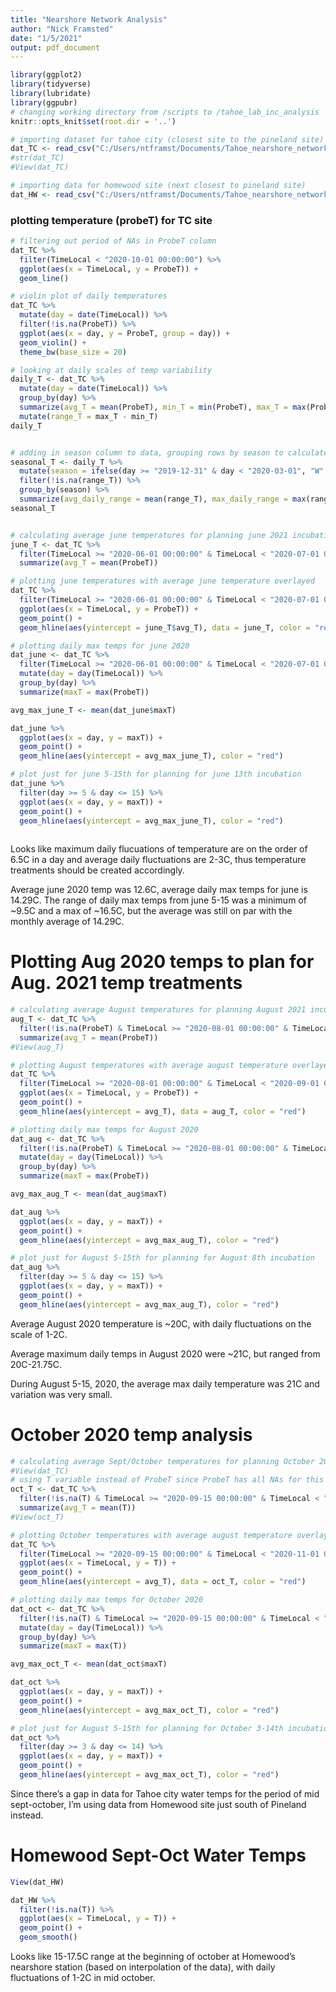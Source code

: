 ```yaml
---
title: "Nearshore Network Analysis"
author: "Nick Framsted"
date: "1/5/2021"
output: pdf_document
---
```


```r
library(ggplot2)
library(tidyverse)
library(lubridate)
library(ggpubr)
# changing working directory from /scripts to /tahoe_lab_inc_analysis
knitr::opts_knit$set(root.dir = '..')
```

```r
# importing dataset for tahoe city (closest site to the pineland site)
dat_TC <- read_csv("C:/Users/ntframst/Documents/Tahoe_nearshore_network_data/TC.txt")
#str(dat_TC)
#View(dat_TC)

# importing data for homewood site (next closest to pineland site)
dat_HW <- read_csv("C:/Users/ntframst/Documents/Tahoe_nearshore_network_data/HW.txt")
```

### plotting temperature (probeT) for TC site
```r
# filtering out period of NAs in ProbeT column
dat_TC %>%
  filter(TimeLocal < "2020-10-01 00:00:00") %>%
  ggplot(aes(x = TimeLocal, y = ProbeT)) +
  geom_line()

# violin plot of daily temperatures
dat_TC %>%
  mutate(day = date(TimeLocal)) %>%
  filter(!is.na(ProbeT)) %>%
  ggplot(aes(x = day, y = ProbeT, group = day)) +
  geom_violin() +
  theme_bw(base_size = 20)

# looking at daily scales of temp variability
daily_T <- dat_TC %>%
  mutate(day = date(TimeLocal)) %>%
  group_by(day) %>%
  summarize(avg_T = mean(ProbeT), min_T = min(ProbeT), max_T = max(ProbeT)) %>%
  mutate(range_T = max_T - min_T)
daily_T


# adding in season column to data, grouping rows by season to calculate seasonal average temp standard deviation
seasonal_T <- daily_T %>%
  mutate(season = ifelse(day >= "2019-12-31" & day < "2020-03-01", "W", ifelse(day >= "2020-03-01" & day < "2020-06-01", "Spr", ifelse(day >= "2020-06-01" & day < "2020-09-01", "Sum", "F")))) %>%
  filter(!is.na(range_T)) %>%
  group_by(season) %>%
  summarize(avg_daily_range = mean(range_T), max_daily_range = max(range_T))
seasonal_T


# calculating average june temperatures for planning june 2021 incubation
june_T <- dat_TC %>%
  filter(TimeLocal >= "2020-06-01 00:00:00" & TimeLocal < "2020-07-01 00:00:00") %>%
  summarize(avg_T = mean(ProbeT))

# plotting june temperatures with average june temperature overlayed
dat_TC %>%
  filter(TimeLocal >= "2020-06-01 00:00:00" & TimeLocal < "2020-07-01 00:00:00") %>%
  ggplot(aes(x = TimeLocal, y = ProbeT)) +
  geom_point() +
  geom_hline(aes(yintercept = june_T$avg_T), data = june_T, color = "red")

# plotting daily max temps for june 2020
dat_june <- dat_TC %>%
  filter(TimeLocal >= "2020-06-01 00:00:00" & TimeLocal < "2020-07-01 00:00:00") %>%
  mutate(day = day(TimeLocal)) %>%
  group_by(day) %>%
  summarize(maxT = max(ProbeT))

avg_max_june_T <- mean(dat_june$maxT)

dat_june %>%
  ggplot(aes(x = day, y = maxT)) +
  geom_point() +
  geom_hline(aes(yintercept = avg_max_june_T), color = "red")

# plot just for june 5-15th for planning for june 13th incubation
dat_june %>%
  filter(day >= 5 & day <= 15) %>%
  ggplot(aes(x = day, y = maxT)) +
  geom_point() +
  geom_hline(aes(yintercept = avg_max_june_T), color = "red")
  
```

Looks like maximum daily flucuations of temperature are on the order of 6.5C in a day and average daily fluctuations are 2-3C, thus temperature treatments should be created accordingly.

Average june 2020 temp was 12.6C, average daily max temps for june is 14.29C. The range of daily max temps from june 5-15 was a minimum of ~9.5C and a max of ~16.5C, but the average was still on par with the monthly average of 14.29C.

# Plotting Aug 2020 temps to plan for Aug. 2021 temp treatments
```r
# calculating average August temperatures for planning August 2021 incubation
aug_T <- dat_TC %>%
  filter(!is.na(ProbeT) & TimeLocal >= "2020-08-01 00:00:00" & TimeLocal < "2020-09-01 00:00:00") %>%
  summarize(avg_T = mean(ProbeT))
#View(aug_T)

# plotting August temperatures with average august temperature overlayed
dat_TC %>%
  filter(TimeLocal >= "2020-08-01 00:00:00" & TimeLocal < "2020-09-01 00:00:00") %>%
  ggplot(aes(x = TimeLocal, y = ProbeT)) +
  geom_point() +
  geom_hline(aes(yintercept = avg_T), data = aug_T, color = "red")

# plotting daily max temps for August 2020
dat_aug <- dat_TC %>%
  filter(!is.na(ProbeT) & TimeLocal >= "2020-08-01 00:00:00" & TimeLocal < "2020-09-01 00:00:00") %>%
  mutate(day = day(TimeLocal)) %>%
  group_by(day) %>%
  summarize(maxT = max(ProbeT))

avg_max_aug_T <- mean(dat_aug$maxT)

dat_aug %>%
  ggplot(aes(x = day, y = maxT)) +
  geom_point() +
  geom_hline(aes(yintercept = avg_max_aug_T), color = "red")

# plot just for August 5-15th for planning for August 8th incubation
dat_aug %>%
  filter(day >= 5 & day <= 15) %>%
  ggplot(aes(x = day, y = maxT)) +
  geom_point() +
  geom_hline(aes(yintercept = avg_max_aug_T), color = "red")
```

Average August 2020 temperature is ~20C, with daily fluctuations on the scale of 1-2C.

Average maximum daily temps in August 2020 were ~21C, but ranged from 20C-21.75C.

During August 5-15, 2020, the average max daily temperature was 21C and variation was very small.

# October 2020 temp analysis
```r
# calculating average Sept/October temperatures for planning October 2021 incubation
#View(dat_TC)
# using T variable instead of ProbeT since ProbeT has all NAs for this time period
oct_T <- dat_TC %>%
  filter(!is.na(T) & TimeLocal >= "2020-09-15 00:00:00" & TimeLocal < "2020-11-01 00:00:00") %>%
  summarize(avg_T = mean(T))
#View(oct_T)

# plotting October temperatures with average august temperature overlayed
dat_TC %>%
  filter(TimeLocal >= "2020-09-15 00:00:00" & TimeLocal < "2020-11-01 00:00:00") %>%
  ggplot(aes(x = TimeLocal, y = T)) +
  geom_point() +
  geom_hline(aes(yintercept = avg_T), data = oct_T, color = "red")

# plotting daily max temps for October 2020
dat_oct <- dat_TC %>%
  filter(!is.na(T) & TimeLocal >= "2020-09-15 00:00:00" & TimeLocal < "2020-11-01 00:00:00") %>%
  mutate(day = day(TimeLocal)) %>%
  group_by(day) %>%
  summarize(maxT = max(T))

avg_max_oct_T <- mean(dat_oct$maxT)

dat_oct %>%
  ggplot(aes(x = day, y = maxT)) +
  geom_point() +
  geom_hline(aes(yintercept = avg_max_oct_T), color = "red")

# plot just for August 5-15th for planning for October 3-14th incubation
dat_oct %>%
  filter(day >= 3 & day <= 14) %>%
  ggplot(aes(x = day, y = maxT)) +
  geom_point() +
  geom_hline(aes(yintercept = avg_max_oct_T), color = "red")
```

Since there's a gap in data for Tahoe city water temps for the period of mid sept-october, I'm using data from Homewood site just south of Pineland instead.

# Homewood Sept-Oct Water Temps
```r
View(dat_HW)

dat_HW %>%
  filter(!is.na(T)) %>%
  ggplot(aes(x = TimeLocal, y = T)) +
  geom_point() +
  geom_smooth()
```

Looks like 15-17.5C range at the beginning of october at Homewood's nearshore station (based on interpolation of the data), with daily fluctuations of 1-2C in mid october.